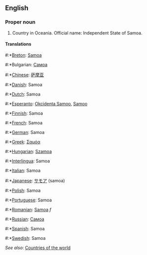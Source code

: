 ==English==

===Proper noun===

# Country in Oceania. Official name: Independent State of Samoa.

====Translations====
#:*[[Breton]]: [[Samoa]]
#:*Bulgarian: [[Самоа]]
#:*[[Chinese]]: [[萨摩亚]]
#:*[[Danish]]: Samoa
#:*[[Dutch]]: Samoa
#:*[[Esperanto]]: [[Okcidenta Samoo]], [[Samoo]]
#:*[[Finnish]]: Samoa
#:*[[French]]: Samoa
#:*[[German]]: Samoa
#:*[[Greek]]: [[Σαμόα]]
#:*[[Hungarian]]: [[Szamoa]]
#:*[[Interlingua]]: Samoa
#:*[[Italian]]: Samoa
#:*[[Japanese]]: [[サモア]] (samoa)
#:*[[Polish]]: Samoa
#:*[[Portuguese]]: Samoa
#:*[[Romanian]]: [[Samoa]] ''f''
#:*[[Russian]]: [[Самоа]]
#:*[[Spanish]]: Samoa
#:*[[Swedish]]: Samoa

''See also'': [[Countries of the world]]